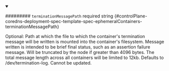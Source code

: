 
<details className="config-field" data-expandable="false" open>
<summary>

######### `terminationMessagePath` <span className="config-field-required" data-required="false">required</span> <span className="config-field-type">string</span> <span className="config-field-default"></span> <span className="config-field-enum"></span> {#controlPlane-coredns-deployment-spec-template-spec-ephemeralContainers-terminationMessagePath}

Optional: Path at which the file to which the container's termination message
will be written is mounted into the container's filesystem.
Message written is intended to be brief final status, such as an assertion failure message.
Will be truncated by the node if greater than 4096 bytes. The total message length across
all containers will be limited to 12kb.
Defaults to /dev/termination-log.
Cannot be updated.

</summary>



</details>

